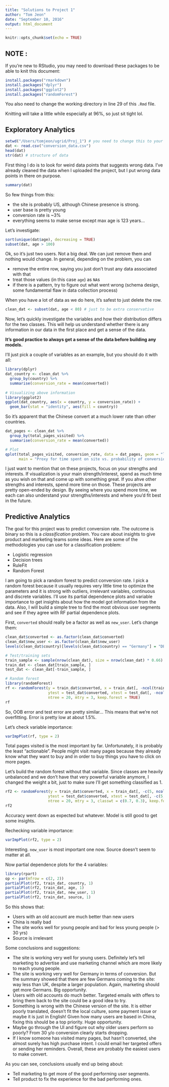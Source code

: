 ```yaml
---
title: "Solutions to Project 1"
author: "Tom Jeon"
date: "September 10, 2016"
output: html_document
---
```


```r
knitr::opts_chunk$set(echo = TRUE)
```
## NOTE :

If you're new to RStudio, you may need to download these packages to be able to knit this document:

```r
install.packages("rmarkdown")
install.packages("dplyr")
install.packages("ggplot2")
install.packages("randomForest")
```

You also need to change the working directory in line 29 of this `.Rmd` file.

Knitting will take a little while especially at 96%, so just sit tight lol.

## Exploratory Analytics

```r
setwd("/Users/tomjeon/ugrid/Proj_1") # you need to change this to your own wd
dat <- read.csv("conversion_data.csv")
head(dat)
str(dat) # structure of data
```

First thing I do is to look for weird data points that suggests wrong data. I've already cleaned the data when I uploaded the project, but I put wrong data points in there on purpose.

```r
summary(dat)
```

So few things from this:

- the site is probably US, although Chinese presence is strong.
- user base is pretty young
- conversion rate is ~3%
- everything seems to make sense except max age is 123 years...

Let's investigate:

```r
sort(unique(dat$age), decreasing = TRUE)
subset(dat, age > 100)
```

Ok, so it's just two users. Not a big deal. We can just remove them and nothing would change. In general, depending on the problem, you can 

- remove the entire row, saying you just don't trust any data associated with that
- treat those values (in this case `age`) as `NA`s
- if there is a pattern, try to figure out what went wrong (schema design, some fundamental flaw in data collection process)

When you have a lot of data as we do here, it's safest to just delete the row.

```r
clean_dat <- subset(dat, age < 80) # just to be extra conservative
```

Now, let’s quickly investigate the variables and how their distribution differs for the two classes. This will help us understand whether there is any information in our data in the first place and get a sense of the data.

**It's good practice to always get a sense of the data before building any models.**

I'll just pick a couple of variables as an example, but you should do it with all:

```r
library(dplyr)
dat_country <- clean_dat %>%
  group_by(country) %>%
  summarise(conversion_rate = mean(converted))
  
# Visualizing above information
library(ggplot2)
ggplot(dat_country, aes(x = country, y = conversion_rate)) +
  geom_bar(stat = "identity", aes(fill = country))
```

So it's apparent that the Chinese convert at a much lower rate than other countries.

```r
dat_pages <- clean_dat %>%
  group_by(total_pages_visited) %>%
  summarise(conversion_rate = mean(converted))

# Plot
qplot(total_pages_visited, conversion_rate, data = dat_pages, geom = "line",
      main = "Proxy for time spent on site vs. probability of conversion")
```

I just want to mention that on these projects, focus on your strengths and interests. If visualization is your main strength/interest, spend as much time as you wish on that and come up with something great. If you ahve other strengths and interests, spend more time on those. These projects are pretty open-ended by design. By seeing where you spend more time, we each can also understand your strengths/interests and where you'd fit best in the future.

## Predictive Analytics

The goal for this project was to predict conversion rate. The outcome is binary so this is a *classification* problem. You care about insights to give product and marketing teams some ideas. Here are some of the methodologies you can use for a classification problem:

- Logistic regression
- Decision trees
- RuleFit
- Random Forest

I am going to pick a random forest to predict conversion rate. I pick a random forest because it usually requires very little time to optimize the parameters and it is strong with outliers, irrelevant variables, continuous and discrete variables. I'll use its partial dependence plots and variable importance to get insights about how the model got information from the data. Also, I will build a simple tree to find the most obvious user segments and see if they agree with RF partial dependence plots.

First, `converted` should really be a factor as well as `new_user`. Let's change them:
```r
clean_dat$converted <- as.factor(clean_dat$converted)
clean_dat$new_user <- as.factor(clean_dat$new_user)
levels(clean_dat$country)[levels(clean_dat$country) == "Germany"] = "DE" # easier to plot shorter names

# Test/training sets
train_sample <- sample(nrow(clean_dat), size = nrow(clean_dat) * 0.66)
train_dat <- clean_dat[train_sample, ]
test_dat <- clean_dat[-train_sample, ]

# Random forest
library(randomForest)
rf <- randomForest(y = train_dat$converted, x = train_dat[, -ncol(train_dat)],
                   ytest = test_dat$converted, xtest = test_dat[, -ncol(train_dat)],
                   ntree = 20, mtry = 3, keep.forest = TRUE)
rf
```

So, OOB error and test error are pretty similar... This means that we're not overfitting. Error is pretty low at about 1.5%.

Let's check variable importance:
```r
varImpPlot(rf, type = 2)
```

Total pages visited is the most important by far. Unfortunately, it is probably the least "actionable". People might visit many pages because they already know what they want to buy and in order to buy things you have to click on more pages.

Let's build the random forest without that variable. Since classes are heavily unbalanced and we don't have that very powerful variable anymore, I changed the weight a bit, just to make sure I'll get something classified as 1.

```r
rf2 <- randomForest(y = train_dat$converted, x = train_dat[, -c(5, ncol(train_dat))],
                   ytest = test_dat$converted, xtest = test_dat[, -c(5, ncol(train_dat))],
                   ntree = 20, mtry = 3, classwt = c(0.7, 0.3), keep.forest = TRUE)
rf2
```

Accuracy went down as expected but whatever. Model is still good to get some insights.

Rechecking variable importance:

```r
varImpPlot(rf2, type = 2)
```

Interesting. `new_user` is most important one now. Source doesn't seem to matter at all.

Now partial dependence plots for the 4 variables:
```r
library(rpart)
op <- par(mfrow = c(2, 2))
partialPlot(rf2, train_dat, country, 1)
partialPlot(rf2, train_dat, age, 1)
partialPlot(rf2, train_dat, new_user, 1)
partialPlot(rf2, train_dat, source, 1)
```

So this shows that:

- Users with an old account are much better than new users
- China is really bad
- The site works well for young people and bad for less young people (> 30 yrs)
- Source is irrelevant

Some conclusions and suggestions:

- The site is working very well for young users. Definitely let’s tell marketing to advertise and use marketing channel which are more likely to reach young people.
- The site is working very well for Germany in terms of conversion. But the summary showed that there are few Germans coming to the site: way less than UK, despite a larger population. Again, marketing should get more Germans. Big opportunity.
- Users with old accounts do much better. Targeted emails with offers to bring them back to the site could be a good idea to try.
- Something is wrong with the Chinese version of the site. It is either poorly translated, doesn’t fit the local culture, some payment issue or maybe it is just in English! Given how many users are based in China, fixing this should be a top priority. Huge opportunity.
- Maybe go through the UI and figure out why older users perform so poorly? From 30 y/o conversion clearly starts dropping.
- If I know someone has visited many pages, but hasn’t converted, she almost surely has high purchase intent. I could email her targeted offers or sending her reminders. Overall, these are probably the easiest users to make convert.

As you can see, conclusions usually end up being about:

- Tell marketing to get more of the good performing user segments.
- Tell product to fix the experience for the bad performing ones.